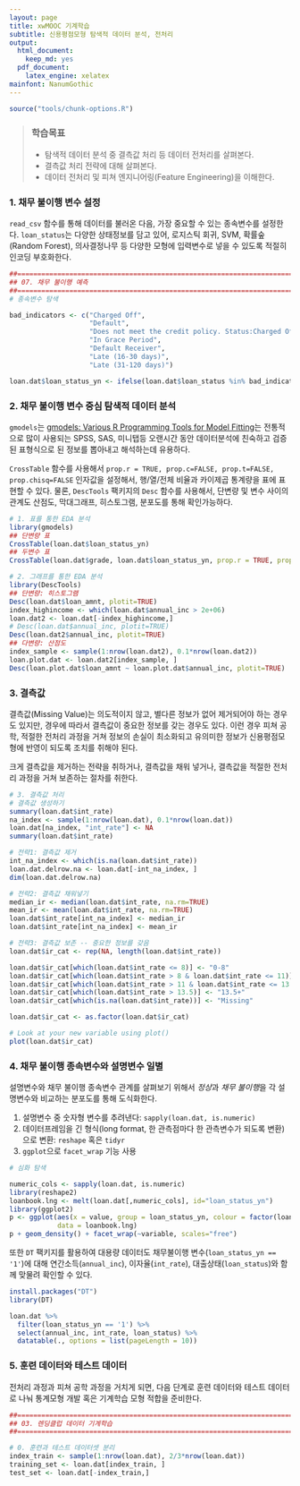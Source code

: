 ```yaml
---
layout: page
title: xwMOOC 기계학습
subtitle: 신용평점모형 탐색적 데이터 분석, 전처리
output:
  html_document: 
    keep_md: yes
  pdf_document:
    latex_engine: xelatex
mainfont: NanumGothic
---
```

 
``` r
source("tools/chunk-options.R")
```

> ### 학습목표 {.getready}
>
> * 탐색적 데이터 분석 중 결측값 처리 등 데이터 전처리를 살펴본다.
> * 결측값 처리 전략에 대해 살펴본다.
> * 데이터 전처리 및 피쳐 엔지니어링(Feature Engineering)을 이해한다.


### 1. 채무 불이행 변수 설정

`read_csv` 함수를 통해 데이터를 불러온 다음, 가장 중요할 수 있는 종속변수를 설정한다.
`loan_status`는 다양한 상태정보를 담고 있어, 로지스틱 회귀, SVM, 확률숲(Random Forest), 의사결정나무 등 다양한 모형에
입력변수로 넣을 수 있도록 적절히 인코딩 부호화한다.

``` r
##=====================================================================
## 07. 채무 불이행 예측
##=====================================================================
# 종속변수 탐색

bad_indicators <- c("Charged Off",
                    "Default",
                    "Does not meet the credit policy. Status:Charged Off",
                    "In Grace Period", 
                    "Default Receiver", 
                    "Late (16-30 days)",
                    "Late (31-120 days)")

loan.dat$loan_status_yn <- ifelse(loan.dat$loan_status %in% bad_indicators, 1, 0)
```

### 2. 채무 불이행 변수 중심 탐색적 데이터 분석

`gmodels`는 [gmodels: Various R Programming Tools for Model Fitting](https://cran.r-project.org/web/packages/gmodels/index.html)는 전통적으로 
많이 사용되는 SPSS, SAS, 미니탭등 오랜시간 동안 데이터분석에 친숙하고 검증된 표형식으로 된 정보를 뽑아내고 해석하는데 유용하다.

`CrossTable` 함수를 사용해서 `prop.r = TRUE, prop.c=FALSE, prop.t=FALSE, prop.chisq=FALSE` 인자값을 설정해서, 행/열/전체 비율과 
카이제곱 통계량을 표에 표현할 수 있다.
물론, `DescTools` 팩키지의 `Desc` 함수를 사용해서, 단변량 및 변수 사이의 관계도 산점도, 막대그래프, 히스토그램, 분포도를 통해 확인가능하다.

``` r
# 1. 표를 통한 EDA 분석
library(gmodels)
## 단변량 표
CrossTable(loan.dat$loan_status_yn)
## 두변수 표
CrossTable(loan.dat$grade, loan.dat$loan_status_yn, prop.r = TRUE, prop.c=FALSE, prop.t=FALSE, prop.chisq=FALSE)

# 2. 그래프를 통한 EDA 분석
library(DescTools)
## 단변량: 히스토그램
Desc(loan.dat$loan_amnt, plotit=TRUE)
index_highincome <- which(loan.dat$annual_inc > 2e+06)
loan.dat2 <- loan.dat[-index_highincome,]
# Desc(loan.dat$annual_inc, plotit=TRUE)
Desc(loan.dat2$annual_inc, plotit=TRUE)
## 다변량: 산점도
index_sample <- sample(1:nrow(loan.dat2), 0.1*nrow(loan.dat2))
loan.plot.dat <- loan.dat2[index_sample, ]
Desc(loan.plot.dat$loan_amnt ~ loan.plot.dat$annual_inc, plotit=TRUE)
```

### 3. 결측값

결측값(Missing Value)는 의도적이지 않고, 별다른 정보가 없어 제거되어야 하는 경우도 있지만,
경우에 따라서 결측값이 중요한 정보를 갖는 경우도 있다. 이런 경우 피쳐 공학, 적절한 전처리 과정을 거쳐 
정보의 손실이 최소화되고 유의미한 정보가 신용평점모형에 반영이 되도록 조치를 취해야 된다.

크게 결측값을 제거하는 전략을 취하거나, 결측값을 채워 넣거나, 결측값을 적절한 전처리 과정을 거쳐 보존하는 절차를 취한다.

``` r
# 3. 결측값 처리
# 결측값 생성하기
summary(loan.dat$int_rate)
na_index <- sample(1:nrow(loan.dat), 0.1*nrow(loan.dat))
loan.dat[na_index, "int_rate"] <- NA
summary(loan.dat$int_rate)

# 전략1: 결측값 제거
int_na_index <- which(is.na(loan.dat$int_rate))
loan.dat.delrow.na <- loan.dat[-int_na_index, ]
dim(loan.dat.delrow.na)

# 전략2: 결측값 채워넣기
median_ir <- median(loan.dat$int_rate, na.rm=TRUE)
mean_ir <- mean(loan.dat$int_rate, na.rm=TRUE)
loan.dat$int_rate[int_na_index] <- median_ir
loan.dat$int_rate[int_na_index] <- mean_ir

# 전략3: 결측값 보존 -- 중요한 정보를 갖음
loan.dat$ir_cat <- rep(NA, length(loan.dat$int_rate))

loan.dat$ir_cat[which(loan.dat$int_rate <= 8)] <- "0-8"
loan.dat$ir_cat[which(loan.dat$int_rate > 8 & loan.dat$int_rate <= 11)] <- "8-11"
loan.dat$ir_cat[which(loan.dat$int_rate > 11 & loan.dat$int_rate <= 13.5)] <- "11-13.5"
loan.dat$ir_cat[which(loan.dat$int_rate > 13.5)] <- "13.5+"
loan.dat$ir_cat[which(is.na(loan.dat$int_rate))] <- "Missing"

loan.dat$ir_cat <- as.factor(loan.dat$ir_cat)

# Look at your new variable using plot()
plot(loan.dat$ir_cat)
```

### 4. 채무 불이행 종속변수와 설명변수 일별

설명변수와 채무 불이행 종속변수 관계를 살펴보기 위해서 *정상*과 *채무 불이행*을 각 설명변수와 비교하는 분포도를 통해 도식화한다.

1. 설명변수 중 숫자형 변수를 추려낸다: `sapply(loan.dat, is.numeric)`
1. 데이터프레임을 긴 형식(long format, 한 관측점마다 한 관측변수가 되도록 변환)으로 변환: `reshape` 혹은 `tidyr`
1. `ggplot`으로 `facet_wrap` 기능 사용

``` r
# 심화 탐색

numeric_cols <- sapply(loan.dat, is.numeric)
library(reshape2)
loanbook.lng <- melt(loan.dat[,numeric_cols], id="loan_status_yn")
library(ggplot2)
p <- ggplot(aes(x = value, group = loan_status_yn, colour = factor(loan_status_yn)), 
            data = loanbook.lng)
p + geom_density() + facet_wrap(~variable, scales="free")
```

또한 `DT` 팩키지를 활용하여 대용량 데이터도 채무불이행 변수(`loan_status_yn == '1'`)에 대해 연간소득(`annual_inc`), 이자율(`int_rate`), 
대출상태(`loan_status`)와 함께 맞물려 확인할 수 있다.

``` r
install.packages("DT")
library(DT)

loan.dat %>% 
  filter(loan_status_yn == '1') %>% 
  select(annual_inc, int_rate, loan_status) %>% 
  datatable(., options = list(pageLength = 10))
```
### 5. 훈련 데이터와 테스트 데이터

전처리 과정과 피쳐 공학 과정을 거치게 되면, 다음 단계로 훈련 데이터와 테스트 데이터로 나눠 통계모형 개발 혹은
기계학습 모형 적합을 준비한다.

``` r
##=====================================================================
## 03. 렌딩클럽 데이터 기계학습
##=====================================================================

# 0. 훈련과 테스트 데이터셋 분리
index_train <- sample(1:nrow(loan.dat), 2/3*nrow(loan.dat))
training_set <- loan.dat[index_train, ]
test_set <- loan.dat[-index_train,]  
```